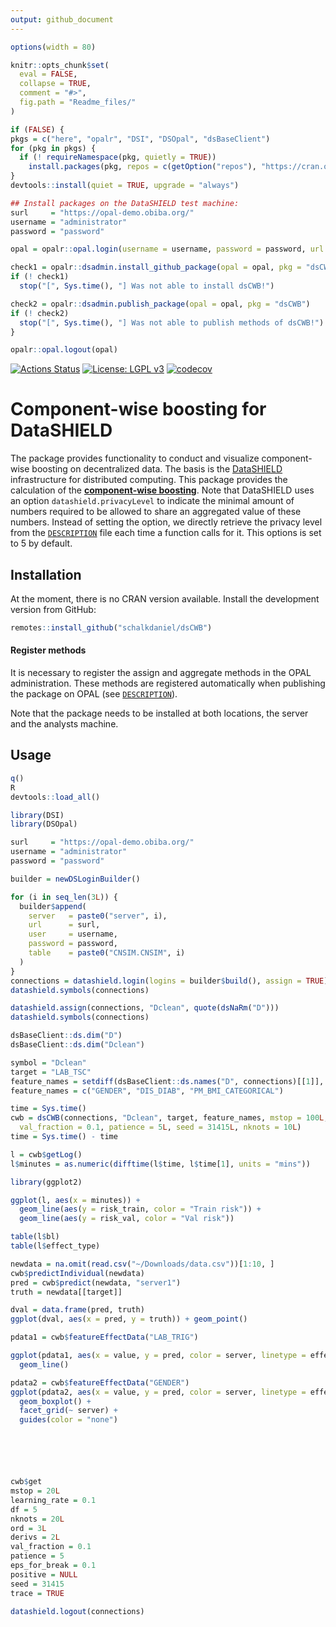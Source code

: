 ```yaml
---
output: github_document
---
```


<!-- README.md is generated from README.Rmd. Please edit that file -->

```r
options(width = 80)

knitr::opts_chunk$set(
  eval = FALSE,
  collapse = TRUE,
  comment = "#>",
  fig.path = "Readme_files/"
)

if (FALSE) {
pkgs = c("here", "opalr", "DSI", "DSOpal", "dsBaseClient")
for (pkg in pkgs) {
  if (! requireNamespace(pkg, quietly = TRUE))
    install.packages(pkg, repos = c(getOption("repos"), "https://cran.obiba.org"))
}
devtools::install(quiet = TRUE, upgrade = "always")

## Install packages on the DataSHIELD test machine:
surl     = "https://opal-demo.obiba.org/"
username = "administrator"
password = "password"

opal = opalr::opal.login(username = username, password = password, url = surl)

check1 = opalr::dsadmin.install_github_package(opal = opal, pkg = "dsCWB", username = "schalkdaniel", ref = "main")
if (! check1)
  stop("[", Sys.time(), "] Was not able to install dsCWB!")

check2 = opalr::dsadmin.publish_package(opal = opal, pkg = "dsCWB")
if (! check2)
  stop("[", Sys.time(), "] Was not able to publish methods of dsCWB!")
}

opalr::opal.logout(opal)
```

[![Actions Status](https://github.com/schalkdaniel/dsCWB/workflows/R-CMD-check/badge.svg)](https://github.com/schalkdaniel/dsCWB/actions) [![License: LGPL v3](https://img.shields.io/badge/License-LGPL%20v3-blue.svg)](https://www.gnu.org/licenses/lgpl-3.0) [![codecov](https://codecov.io/gh/schalkdaniel/dsCWB/branch/main/graph/badge.svg?token=0K9P2WBKNH)](https://codecov.io/gh/schalkdaniel/dsCWB)

# Component-wise boosting for DataSHIELD

The package provides functionality to conduct and visualize component-wise boosting on decentralized data. The basis is the [DataSHIELD](https://www.datashield.org/) infrastructure for distributed computing. This package provides the calculation of the [__component-wise boosting__](https://www.tandfonline.com/doi/abs/10.1198/016214503000125). Note that DataSHIELD uses an option `datashield.privacyLevel` to indicate the minimal amount of numbers required to be allowed to share an aggregated value of these numbers. Instead of setting the option, we directly retrieve the privacy level from the [`DESCRIPTION`](https://github.com/schalkdaniel/dsCWB/blob/master/DESCRIPTION) file each time a function calls for it. This options is set to 5 by default.


## Installation

At the moment, there is no CRAN version available. Install the development version from GitHub:

```r
remotes::install_github("schalkdaniel/dsCWB")
```

#### Register methods

It is necessary to register the assign and aggregate methods in the OPAL administration. These methods are registered automatically when publishing the package on OPAL (see [`DESCRIPTION`](https://github.com/schalkdaniel/dsCWB/blob/main/DESCRIPTION)).

Note that the package needs to be installed at both locations, the server and the analysts machine.


## Usage

```r

q()
R
devtools::load_all()

library(DSI)
library(DSOpal)

surl     = "https://opal-demo.obiba.org/"
username = "administrator"
password = "password"

builder = newDSLoginBuilder()

for (i in seq_len(3L)) {
  builder$append(
    server   = paste0("server", i),
    url      = surl,
    user     = username,
    password = password,
    table    = paste0("CNSIM.CNSIM", i)
  )
}
connections = datashield.login(logins = builder$build(), assign = TRUE)
datashield.symbols(connections)

datashield.assign(connections, "Dclean", quote(dsNaRm("D")))
datashield.symbols(connections)

dsBaseClient::ds.dim("D")
dsBaseClient::ds.dim("Dclean")

symbol = "Dclean"
target = "LAB_TSC"
feature_names = setdiff(dsBaseClient::ds.names("D", connections)[[1]], target)
feature_names = c("GENDER", "DIS_DIAB", "PM_BMI_CATEGORICAL")

time = Sys.time()
cwb = dsCWB(connections, "Dclean", target, feature_names, mstop = 100L,
  val_fraction = 0.1, patience = 5L, seed = 31415L, nknots = 10L)
time = Sys.time() - time

l = cwb$getLog()
l$minutes = as.numeric(difftime(l$time, l$time[1], units = "mins"))

library(ggplot2)

ggplot(l, aes(x = minutes)) +
  geom_line(aes(y = risk_train, color = "Train risk")) +
  geom_line(aes(y = risk_val, color = "Val risk"))

table(l$bl)
table(l$effect_type)

newdata = na.omit(read.csv("~/Downloads/data.csv"))[1:10, ]
cwb$predictIndividual(newdata)
pred = cwb$predict(newdata, "server1")
truth = newdata[[target]]

dval = data.frame(pred, truth)
ggplot(dval, aes(x = pred, y = truth)) + geom_point()

pdata1 = cwb$featureEffectData("LAB_TRIG")

ggplot(pdata1, aes(x = value, y = pred, color = server, linetype = effect_type)) +
  geom_line()

pdata2 = cwb$featureEffectData("GENDER")
ggplot(pdata2, aes(x = value, y = pred, color = server, linetype = effect_type)) +
  geom_boxplot() +
  facet_grid(~ server) +
  guides(color = "none")






cwb$get
mstop = 20L
learning_rate = 0.1
df = 5
nknots = 20L
ord = 3L
derivs = 2L
val_fraction = 0.1
patience = 5
eps_for_break = 0.1
positive = NULL
seed = 31415
trace = TRUE

datashield.logout(connections)
```
